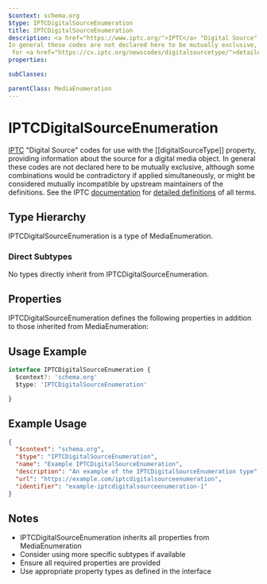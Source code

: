 ```yaml
---
$context: schema.org
$type: IPTCDigitalSourceEnumeration
title: IPTCDigitalSourceEnumeration
description: <a href="https://www.iptc.org/">IPTC</a> "Digital Source" codes for use with the [[digitalSourceType]] property, providing information about the source for a digital media object.
In general these codes are not declared here to be mutually exclusive, although some combinations would be contradictory if applied simultaneously, or might be considered mutually incompatible by upstream maintainers of the definitions. See the IPTC <a href="https://www.iptc.org/std/photometadata/documentation/userguide/">documentation</a>
 for <a href="https://cv.iptc.org/newscodes/digitalsourcetype/">detailed definitions</a> of all terms.
properties:

subClasses:

parentClass: MediaEnumeration
---
```


# IPTCDigitalSourceEnumeration

<a href="https://www.iptc.org/">IPTC</a> "Digital Source" codes for use with the [[digitalSourceType]] property, providing information about the source for a digital media object.
In general these codes are not declared here to be mutually exclusive, although some combinations would be contradictory if applied simultaneously, or might be considered mutually incompatible by upstream maintainers of the definitions. See the IPTC <a href="https://www.iptc.org/std/photometadata/documentation/userguide/">documentation</a>
 for <a href="https://cv.iptc.org/newscodes/digitalsourcetype/">detailed definitions</a> of all terms.

## Type Hierarchy

IPTCDigitalSourceEnumeration is a type of MediaEnumeration.

### Direct Subtypes

No types directly inherit from IPTCDigitalSourceEnumeration.

## Properties

IPTCDigitalSourceEnumeration defines the following properties in addition to those inherited from MediaEnumeration:



## Usage Example

```typescript
interface IPTCDigitalSourceEnumeration {
  $context?: 'schema.org'
  $type: 'IPTCDigitalSourceEnumeration'

}
```

## Example Usage

```json
{
  "$context": "schema.org",
  "$type": "IPTCDigitalSourceEnumeration",
  "name": "Example IPTCDigitalSourceEnumeration",
  "description": "An example of the IPTCDigitalSourceEnumeration type",
  "url": "https://example.com/iptcdigitalsourceenumeration",
  "identifier": "example-iptcdigitalsourceenumeration-1"
}
```

## Notes

- IPTCDigitalSourceEnumeration inherits all properties from MediaEnumeration
- Consider using more specific subtypes if available
- Ensure all required properties are provided
- Use appropriate property types as defined in the interface

